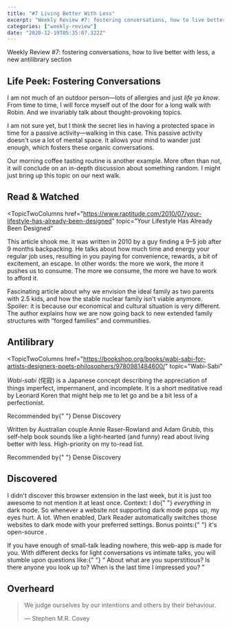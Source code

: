 ```yaml
---
title: "#7 Living Better With Less"
excerpt: "Weekly Review #7: fostering conversations, how to live better with less, a new antilibrary section"
categories: ["weekly-review"]
date: "2020-12-19T05:35:07.322Z"
---
```


<Flex>
  <Column double>
    <FeaturedArtistImage
      artistHref="https://dribbble.com/shots/9712368-Unused-artwork"
      imageSrc="https://cdn.dribbble.com/users/18850/screenshots/9712368/media/226bdf86a9a7d9470eb1f00dedf274c0.png"
      imageAlt="Unused artwork by John Mata"
      artistName="John Mata"
    />
  </Column>
  <Column>
    <p>
      Weekly Review #7: fostering conversations, how to live better with less, a
      new antilibrary section
    </p>
  </Column>
</Flex>

## Life Peek: Fostering Conversations

I am not much of an outdoor person—lots of allergies and just _life ya know_. From time to time, I will force myself out of the door for a long walk with Robin. And we invariably talk about thought-provoking topics.

I am not sure yet, but I think the secret lies in having a protected space in time for a passive activity—walking in this case. This passive activity doesn't use a lot of mental space. It allows your mind to wander just enough, which fosters these organic conversations.

Our morning coffee tasting routine is another example. More often than not, it will conclude on an in-depth discussion about something random. I might just bring up this topic on our next walk.

## Read & Watched

<TopicTwoColumns
  href="https://www.raptitude.com/2010/07/your-lifestyle-has-already-been-designed"
  topic="Your Lifestyle Has Already Been Designed"
>
  <p>
    This article shook me. It was written in 2010 by a guy finding a 9–5 job
    after 9 months backpacking. He talks about how much time and energy your
    regular job uses, resulting in you paying for convenience, rewards, a bit of
    excitement, an escape. In other words: the more we work, the more it pushes
    us to consume. The more we consume, the more we have to work to afford it.
  </p>
</TopicTwoColumns>
<TopicTwoColumns
  href="https://www.theatlantic.com/magazine/archive/2020/03/the-nuclear-family-was-a-mistake"
  topic="The Nuclear Family Was a Mistake"
>
  <p>
    Fascinating article about why we envision the ideal family as two parents
    with 2.5 kids, and how the stable nuclear family isn't viable anymore.
    Spoiler: it is because our economical and cultural situation is very
    different. The author explains how we are now going back to new extended
    family structures with <q>forged families</q> and communities.
  </p>
</TopicTwoColumns>

## Antilibrary

<TopicTwoColumns
  href="https://bookshop.org/books/wabi-sabi-for-artists-designers-poets-philosophers/9780981484600/"
  topic="Wabi-Sabi"
>
  <p>
    <em>Wabi-sabi</em> (侘寂) is a Japanese concept describing the appreciation
    of things imperfect, impermanent, and incomplete. It is a short meditative
    read by Leonard Koren that might help me to let go and be a bit less of a
    perfectionist.
  </p>
  <Comment>
    Recommended by{" "}
    <Link href="https://www.densediscovery.com/issues/118/">
      Dense Discovery
    </Link>
  </Comment>
</TopicTwoColumns>
<TopicTwoColumns
  href="https://www.frugalhedonism.com/"
  topic="The Art of Frugal Hedonism"
>
  <p>
    Written by Australian couple Annie Raser-Rowland and Adam Grubb, this
    self-help book sounds like a light-hearted (and funny) read about living
    better with less. High-priority on my to-read list.
  </p>
  <Comment>
    Recommended by{" "}
    <Link href="https://www.densediscovery.com/issues/118/">
      Dense Discovery
    </Link>
  </Comment>
</TopicTwoColumns>

## Discovered

<TopicTwoColumns href="https://darkreader.org/" topic="Dark Reader">
  <p>
    I didn't discover this browser extension in the last week, but it is just
    too awesome to not mention it at least once. Context: I do{" "}
    <em>everything</em> in dark mode. So whenever a website not supporting dark
    mode pops up, my eyes hurt. A lot. When enabled, Dark Reader automatically
    switches those websites to dark mode with your preferred settings. Bonus
    points:{" "}
    <Link href="https://github.com/darkreader/darkreader">
      it's open-source
    </Link>
    .
  </p>
</TopicTwoColumns>
<TopicTwoColumns
  href="https://www.datenightquestions.com/"
  topic="Date Night Questions"
>
  <p>
    If you have enough of small-talk leading nowhere, this web-app is made for
    you. With different decks for light conversations vs intimate talks, you
    will stumble upon questions like:{" "}
    <q>
      About what are you superstitious? Is there anyone you look up to? When is
      the last time I impressed you?
    </q>
  </p>
</TopicTwoColumns>

## Overheard

> We judge ourselves by our intentions and others by their behaviour.
>
> — Stephen M.R. Covey
